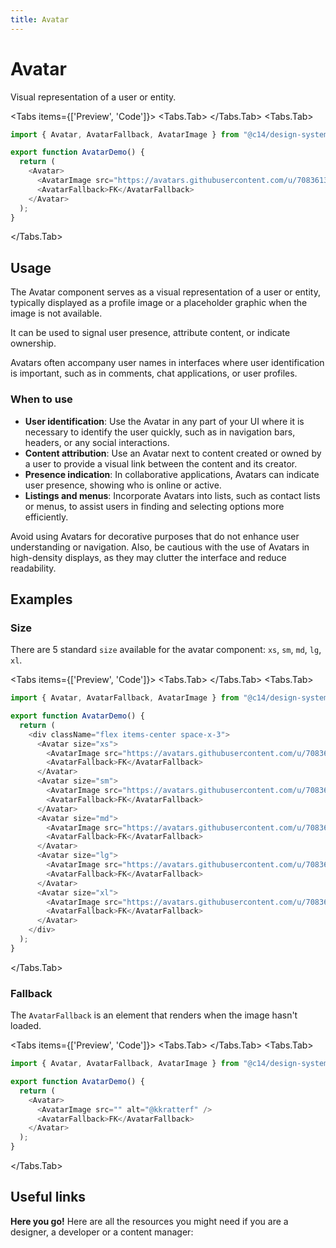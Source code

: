 ```yaml
---
title: Avatar
---
```




# Avatar

Visual representation of a user or entity.

<Tabs items={['Preview', 'Code']}>
<Tabs.Tab>
<AvatarPreview />
</Tabs.Tab>
<Tabs.Tab>
```js copy filename="avatar.tsx"
import { Avatar, AvatarFallback, AvatarImage } from "@c14/design-system/components/ui/avatar"

export function AvatarDemo() {
  return (
    <Avatar>
      <AvatarImage src="https://avatars.githubusercontent.com/u/70836137?s=400&v=4" alt="@kkratterf" />
      <AvatarFallback>FK</AvatarFallback>
    </Avatar>
  );
}
```
</Tabs.Tab>
</Tabs>

## Usage

The Avatar component serves as a visual representation of a user or entity, typically displayed as a profile image or a placeholder graphic when the image is not available.

It can be used to signal user presence, attribute content, or indicate ownership.

Avatars often accompany user names in interfaces where user identification is important, such as in comments, chat applications, or user profiles.

### When to use

- **User identification**: Use the Avatar in any part of your UI where it is necessary to identify the user quickly, such as in navigation bars, headers, or any social interactions.
- **Content attribution**: Use an Avatar next to content created or owned by a user to provide a visual link between the content and its creator.
- **Presence indication**: In collaborative applications, Avatars can indicate user presence, showing who is online or active.
- **Listings and menus**: Incorporate Avatars into lists, such as contact lists or menus, to assist users in finding and selecting options more efficiently.

Avoid using Avatars for decorative purposes that do not enhance user understanding or navigation. Also, be cautious with the use of Avatars in high-density displays, as they may clutter the interface and reduce readability.

## Examples

### Size

There are 5 standard `size` available for the avatar component: `xs`, `sm`, `md`, `lg`, `xl`.

<Tabs items={['Preview', 'Code']}>
<Tabs.Tab>
<AvatarSize />
</Tabs.Tab>
<Tabs.Tab>
```js copy /size/ filename="avatar.tsx"
import { Avatar, AvatarFallback, AvatarImage } from "@c14/design-system/components/ui/avatar"

export function AvatarDemo() {
  return (
    <div className="flex items-center space-x-3">
      <Avatar size="xs">
        <AvatarImage src="https://avatars.githubusercontent.com/u/70836137?s=400&v=4" alt="@kkratterf" />
        <AvatarFallback>FK</AvatarFallback>
      </Avatar>
      <Avatar size="sm">
        <AvatarImage src="https://avatars.githubusercontent.com/u/70836137?s=400&v=4" alt="@kkratterf" />
        <AvatarFallback>FK</AvatarFallback>
      </Avatar>
      <Avatar size="md">
        <AvatarImage src="https://avatars.githubusercontent.com/u/70836137?s=400&v=4" alt="@kkratterf" />
        <AvatarFallback>FK</AvatarFallback>
      </Avatar>
      <Avatar size="lg">
        <AvatarImage src="https://avatars.githubusercontent.com/u/70836137?s=400&v=4" alt="@kkratterf" />
        <AvatarFallback>FK</AvatarFallback>
      </Avatar>
      <Avatar size="xl">
        <AvatarImage src="https://avatars.githubusercontent.com/u/70836137?s=400&v=4" alt="@kkratterf" />
        <AvatarFallback>FK</AvatarFallback>
      </Avatar>
    </div>
  );
}
```
</Tabs.Tab>
</Tabs>

### Fallback

The `AvatarFallback` is an element that renders when the image hasn't loaded.

<Tabs items={['Preview', 'Code']}>
<Tabs.Tab>
<AvatarExampleFallback />
</Tabs.Tab>
<Tabs.Tab>
```js copy /AvatarFallback/ filename="avatar.tsx"
import { Avatar, AvatarFallback, AvatarImage } from "@c14/design-system/components/ui/avatar"

export function AvatarDemo() {
  return (
    <Avatar>
      <AvatarImage src="" alt="@kkratterf" />
      <AvatarFallback>FK</AvatarFallback>
    </Avatar>
  );
}
```
</Tabs.Tab>
</Tabs>

## Useful links

**Here you go!** Here are all the resources you might need if you are a designer, a developer or a content manager:

<Cards className="mt-8">
  <Card
    title="🪄 Figma"
    href="https://www.figma.com/design/GURLNa08cG0eTbioJtPwub/%F0%9F%92%BE-C14%2Fdesign-system?node-id=639-6893&t=jWCgbJWcyEzdpwjF-1"
  />
  <Card
    title="🐝 API Reference"
    href="https://www.radix-ui.com/primitives/docs/components/avatar#api-reference"
  />
</Cards>
